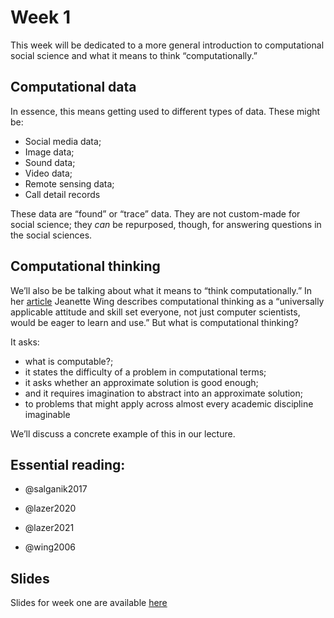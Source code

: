 # Week 1

This week will be dedicated to a more general introduction to computational social science and what it means to think "computationally."

## Computational data

In essence, this means getting used to different types of data. These might be:

-   Social media data;
-   Image data;
-   Sound data;
-   Video data;
-   Remote sensing data;
-   Call detail records

These data are "found" or "trace" data. They are not custom-made for social science; they *can* be repurposed, though, for answering questions in the social sciences.

## Computational thinking

We'll also be be talking about what it means to "think computationally." In her [article](http://www.cs.cmu.edu/afs/cs/usr/wing/www/publications/Wing06.pdf) Jeanette Wing describes computational thinking as a "universally applicable attitude and skill set everyone, not just computer scientists, would be eager to learn and use." But what is computational thinking?

It asks:

-   what is computable?;
-   it states the difficulty of a problem in computational terms;
-   it asks whether an approximate solution is good enough;
-   and it requires imagination to abstract into an approximate solution;
-   to problems that might apply across almost every academic discipline imaginable

We'll discuss a concrete example of this in our lecture. 

## Essential reading:

-   @salganik2017

-   @lazer2020

-   @lazer2021

-   @wing2006

## Slides

Slides for week one are available [here](https://raw.githack.com/cjbarrie/CS-ED/main/slides/000_intro.html)
